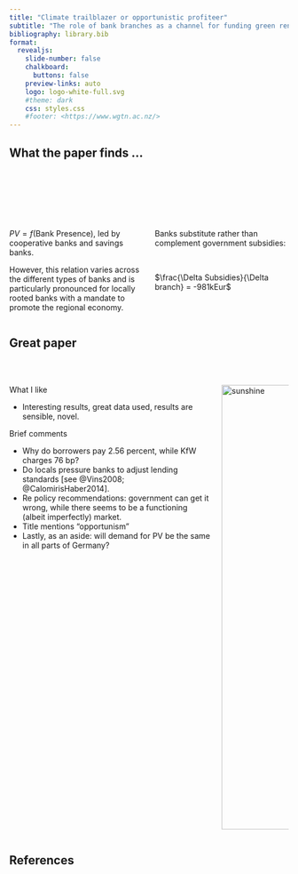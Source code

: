```yaml
---
title: "Climate trailblazer or opportunistic profiteer"
subtitle: "The role of bank branches as a channel for funding green renovation \n\n by Max Grossmann and Thomas Pauls \n\n Discussion \n\n Martien Lubberink"
bibliography: library.bib
format:
  revealjs: 
    slide-number: false
    chalkboard: 
      buttons: false
    preview-links: auto
    logo: logo-white-full.svg
    #theme: dark
    css: styles.css
    #footer: <https://www.wgtn.ac.nz/>
---
```


## What the paper finds ... {.smaller}

 

 

::: columns
::: {.column width="50%"}
 

$PV = f(\text{Bank Presence})$, led by cooperative banks and savings banks. 

However, this relation varies across the different types of banks and is particularly pronounced for locally rooted banks with a mandate to promote the regional economy.
:::

::: {.column width="50%"}
 

Banks substitute rather than complement government subsidies:

 

$\frac{\Delta Subsidies}{\Delta branch} = -981kEur$

:::
:::

## Great paper {.smaller}

::: columns
::: {.column width="75%"}
 

What I like

-   Interesting results, great data used, results are sensible, novel.

Brief comments 

-   Why do borrowers pay 2.56 percent, while KfW charges 76 bp?
-   Do locals pressure banks to adjust lending standards [see @Vins2008; @CalomirisHaber2014].
-   Re policy recommendations: government can get it wrong, while there seems to be a functioning (albeit imperfectly) market.  
-   Title mentions "opportunism"
-   Lastly, as an aside: will demand for PV be the same in all parts of Germany?

:::

::: {.column width="25%"}
 

<p align="right">

<img src="C3S_ESOTC18_Spotlighton_sunshineduration_Fig1_branded.png" alt="sunshine" width="800"/>

</p>
:::
:::

## References

::: {#refs}
:::
